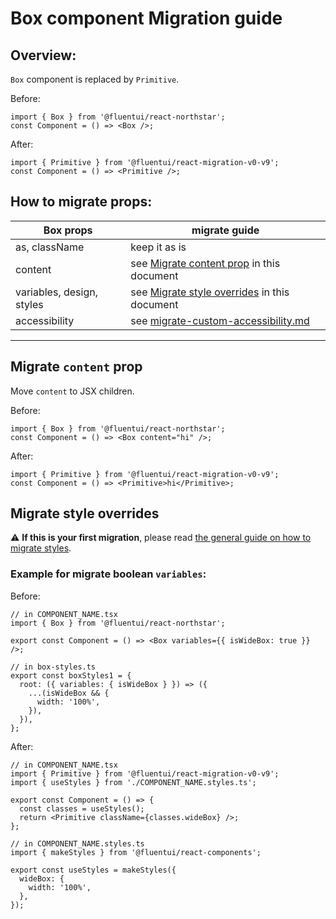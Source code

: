 
<Meta title="Concepts/Migration/from v0/Components/Box Migration" />

# Box component Migration guide

## Overview:

`Box` component is replaced by `Primitive`.

Before:

```tsx
import { Box } from '@fluentui/react-northstar';
const Component = () => <Box />;
```

After:

```tsx
import { Primitive } from '@fluentui/react-migration-v0-v9';
const Component = () => <Primitive />;
```

## How to migrate props:

| Box props                 | migrate guide                                                                                            |
| ------------------------- | -------------------------------------------------------------------------------------------------------- |
| as, className             | keep it as is                                                                                            |
| content                   | see [Migrate content prop](##migrate-content-prop) in this document                                      |
| variables, design, styles | see [Migrate style overrides](#migrate-style-overrides) in this document                                 |
| accessibility             | see [migrate-custom-accessibility.md](?path=/docs/concepts-migration-from-v0-custom-accessibility--page) |

---

## Migrate `content` prop

Move `content` to JSX children.

Before:

```tsx
import { Box } from '@fluentui/react-northstar';
const Component = () => <Box content="hi" />;
```

After:

```tsx
import { Primitive } from '@fluentui/react-migration-v0-v9';
const Component = () => <Primitive>hi</Primitive>;
```

## Migrate style overrides

⚠️ **If this is your first migration**, please read [the general guide on how to migrate styles](?path=/docs/concepts-migration-from-v0-custom-style-overrides--page).

### Example for migrate boolean `variables`:

Before:

```tsx
// in COMPONENT_NAME.tsx
import { Box } from '@fluentui/react-northstar';

export const Component = () => <Box variables={{ isWideBox: true }} />;

// in box-styles.ts
export const boxStyles1 = {
  root: ({ variables: { isWideBox } }) => ({
    ...(isWideBox && {
      width: '100%',
    }),
  }),
};
```

After:

```tsx
// in COMPONENT_NAME.tsx
import { Primitive } from '@fluentui/react-migration-v0-v9';
import { useStyles } from './COMPONENT_NAME.styles.ts';

export const Component = () => {
  const classes = useStyles();
  return <Primitive className={classes.wideBox} />;
};

// in COMPONENT_NAME.styles.ts
import { makeStyles } from '@fluentui/react-components';

export const useStyles = makeStyles({
  wideBox: {
    width: '100%',
  },
});
```
